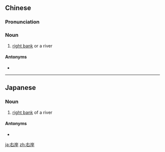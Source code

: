 ==Chinese==
{{zh-forms}}

===Pronunciation===
{{zh-pron
|m=yòu'àn
|cat=n
}}

===Noun===
{{zh-noun}}

# [[right bank]] or a river

====Antonyms====
* {{zh-l|左岸}}

----

==Japanese==
{{ja-kanjitab|う|がん|yomi=on}}

===Noun===
{{ja-noun|うがん}}

# [[right bank]] of a river

====Antonyms====
* {{ja-r|左岸|さがん}}

[[ja:右岸]]
[[zh:右岸]]